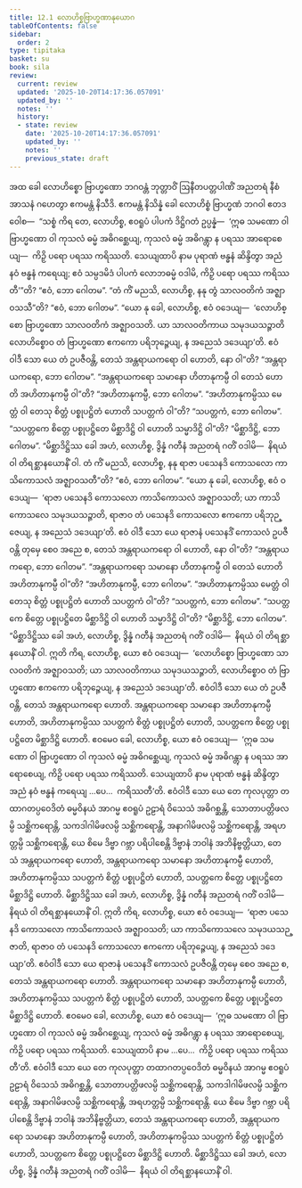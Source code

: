 ```yaml
---
title: 12.1 လောဟိစ္စဗြာဟ္မဏာနုယောဂ
tableOfContents: false
sidebar:
  order: 2
type: tipitaka
basket: su
book: sila
review:
  current: review
  updated: '2025-10-20T14:17:36.057091'
  updated_by: ''
  notes: ''
  history:
  - state: review
    date: '2025-10-20T14:17:36.057091'
    updated_by: ''
    notes: ''
    previous_state: draft
---
```



<DynamicBreadcrumb />


<ReviewStatus review={frontmatter.review} showDetails={true} />

<HypothesisAnnotation frontmatter={frontmatter} />

<Division number="509" book="sila" e="ch" v="6" p="216">

<Paragraph number="874" book="sila">
အထ ခေါ လောဟိစ္စော ဗြာဟ္မဏော ဘဂဝန္တံ ဘုတ္တာဝိံ ဩနီတပတ္တပါဏိံ အညတရံ နီစံ အာသနံ ဂဟေတွာ ဧကမန္တံ နိသီဒိ. ဧကမန္တံ နိသိန္နံ ခေါ လောဟိစ္စံ ဗြာဟ္မဏံ ဘဂဝါ ဧတဒဝေါစ—  “သစ္စံ ကိရ တေ, လောဟိစ္စ, ဧဝရူပံ ပါပကံ ဒိဋ္ဌိဂတံ ဥပ္ပန္နံ—  ‘ဣဓ သမဏော ဝါ ဗြာဟ္မဏော ဝါ ကုသလံ ဓမ္မံ အဓိဂစ္ဆေယျ, ကုသလံ ဓမ္မံ အဓိဂန္တွာ န ပရဿ အာရောစေယျ—  ကိဉှိ ပရော ပရဿ ကရိဿတိ. သေယျထာပိ နာမ ပုရာဏံ ဗန္ဓနံ ဆိန္ဒိတွာ အညံ နဝံ ဗန္ဓနံ ကရေယျ; ဧဝံ သမ္ပဒမိဒံ ပါပကံ လောဘဓမ္မံ ဝဒါမိ, ကိဉှိ ပရော ပရဿ ကရိဿတီ’”တိ? “ဧဝံ, ဘော ဂေါတမ”. “တံ ကိံ မညသိ, လောဟိစ္စ, နနု တွံ သာလဝတိကံ အဇ္ဈာဝသသီ”တိ? “ဧဝံ, ဘော ဂေါတမ”. “ယော နု ခေါ, လောဟိစ္စ, ဧဝံ ဝဒေယျ—  ‘လောဟိစ္စော ဗြာဟ္မဏော သာလဝတိကံ အဇ္ဈာဝသတိ. ယာ သာလဝတိကာယ သမုဒယသဉ္ဇာတိ လောဟိစ္စောဝ တံ ဗြာဟ္မဏော ဧကကော ပရိဘုဉ္ဇေယျ, န အညေသံ ဒဒေယျာ’တိ. ဧဝံ ဝါဒီ သော ယေ တံ ဥပဇီဝန္တိ, တေသံ အန္တရာယကရော ဝါ ဟောတိ, နော ဝါ”တိ?
</Paragraph>

<Paragraph number="875" book="sila">
“အန္တရာယကရော, ဘော ဂေါတမ”. “အန္တရာယကရော သမာနော ဟိတာနုကမ္ပီ ဝါ တေသံ ဟောတိ အဟိတာနုကမ္ပီ ဝါ”တိ? “အဟိတာနုကမ္ပီ, ဘော ဂေါတမ”. “အဟိတာနုကမ္ပိဿ မေတ္တံ ဝါ တေသု စိတ္တံ ပစ္စုပဋ္ဌိတံ ဟောတိ သပတ္တကံ ဝါ”တိ? “သပတ္တကံ, ဘော ဂေါတမ”. “သပတ္တကေ စိတ္တေ ပစ္စုပဋ္ဌိတေ မိစ္ဆာဒိဋ္ဌိ ဝါ ဟောတိ သမ္မာဒိဋ္ဌိ ဝါ”တိ? “မိစ္ဆာဒိဋ္ဌိ, ဘော ဂေါတမ”. “မိစ္ဆာဒိဋ္ဌိဿ ခေါ အဟံ, လောဟိစ္စ, ဒွိန္နံ ဂတီနံ အညတရံ ဂတိံ ဝဒါမိ—  နိရယံ ဝါ တိရစ္ဆာနယောနိံ ဝါ.
</Paragraph>

</Division>
<Division number="510" book="sila" e="ch" v="6" p="217">

<Paragraph number="876" book="sila">
တံ ကိံ မညသိ, လောဟိစ္စ, နနု ရာဇာ ပသေနဒိ ကောသလော ကာသိကောသလံ အဇ္ဈာဝသတီ”တိ? “ဧဝံ, ဘော ဂေါတမ”. “ယော နု ခေါ, လောဟိစ္စ, ဧဝံ ဝဒေယျ—  ‘ရာဇာ ပသေနဒိ ကောသလော ကာသိကောသလံ အဇ္ဈာဝသတိ; ယာ ကာသိကောသလေ သမုဒယသဉ္ဇာတိ, ရာဇာဝ တံ ပသေနဒိ ကောသလော ဧကကော ပရိဘုဉ္ဇေယျ, န အညေသံ ဒဒေယျာ’တိ. ဧဝံ ဝါဒီ သော ယေ ရာဇာနံ ပသေနဒိံ ကောသလံ ဥပဇီဝန္တိ တုမှေ စေဝ အညေ စ, တေသံ အန္တရာယကရော ဝါ ဟောတိ, နော ဝါ”တိ?
</Paragraph>

<Paragraph number="877" book="sila">
“အန္တရာယကရော, ဘော ဂေါတမ”. “အန္တရာယကရော သမာနော ဟိတာနုကမ္ပီ ဝါ တေသံ ဟောတိ အဟိတာနုကမ္ပီ ဝါ”တိ? “အဟိတာနုကမ္ပီ, ဘော ဂေါတမ”. “အဟိတာနုကမ္ပိဿ မေတ္တံ ဝါ တေသု စိတ္တံ ပစ္စုပဋ္ဌိတံ ဟောတိ သပတ္တကံ ဝါ”တိ? “သပတ္တကံ, ဘော ဂေါတမ”. “သပတ္တကေ စိတ္တေ ပစ္စုပဋ္ဌိတေ မိစ္ဆာဒိဋ္ဌိ ဝါ ဟောတိ သမ္မာဒိဋ္ဌိ ဝါ”တိ? “မိစ္ဆာဒိဋ္ဌိ, ဘော ဂေါတမ”. “မိစ္ဆာဒိဋ္ဌိဿ ခေါ အဟံ, လောဟိစ္စ, ဒွိန္နံ ဂတီနံ အညတရံ ဂတိံ ဝဒါမိ—  နိရယံ ဝါ တိရစ္ဆာနယောနိံ ဝါ.
</Paragraph>

</Division>
<Division number="511" book="sila" e="ch" v="6" p="217">

<Paragraph number="878" book="sila">
ဣတိ ကိရ, လောဟိစ္စ, ယော ဧဝံ ဝဒေယျ—  ‘လောဟိစ္စော ဗြာဟ္မဏော သာလဝတိကံ အဇ္ဈာဝသတိ; ယာ သာလဝတိကာယ သမုဒယသဉ္ဇာတိ, လောဟိစ္စောဝ တံ ဗြာဟ္မဏော ဧကကော ပရိဘုဉ္ဇေယျ, န အညေသံ ဒဒေယျာ’တိ. ဧဝံဝါဒီ သော ယေ တံ ဥပဇီဝန္တိ, တေသံ အန္တရာယကရော ဟောတိ. အန္တရာယကရော သမာနော အဟိတာနုကမ္ပီ ဟောတိ, အဟိတာနုကမ္ပိဿ သပတ္တကံ စိတ္တံ ပစ္စုပဋ္ဌိတံ ဟောတိ, သပတ္တကေ စိတ္တေ ပစ္စုပဋ္ဌိတေ မိစ္ဆာဒိဋ္ဌိ ဟောတိ. ဧဝမေဝ ခေါ, လောဟိစ္စ, ယော ဧဝံ ဝဒေယျ—  ‘ဣဓ သမဏော ဝါ ဗြာဟ္မဏော ဝါ ကုသလံ ဓမ္မံ အဓိဂစ္ဆေယျ, ကုသလံ ဓမ္မံ အဓိဂန္တွာ န ပရဿ အာရောစေယျ, ကိဉှိ ပရော ပရဿ ကရိဿတိ. သေယျထာပိ နာမ ပုရာဏံ ဗန္ဓနံ ဆိန္ဒိတွာ အညံ နဝံ ဗန္ဓနံ ကရေယျ …ပေ…  ကရိဿတီ’တိ. ဧဝံဝါဒီ သော ယေ တေ ကုလပုတ္တာ တထာဂတပ္ပဝေဒိတံ ဓမ္မဝိနယံ အာဂမ္မ ဧဝရူပံ ဥဠာရံ ဝိသေသံ အဓိဂစ္ဆန္တိ, သောတာပတ္တိဖလမ္ပိ သစ္ဆိကရောန္တိ, သကဒါဂါမိဖလမ္ပိ သစ္ဆိကရောန္တိ, အနာဂါမိဖလမ္ပိ သစ္ဆိကရောန္တိ, အရဟတ္တမ္ပိ သစ္ဆိကရောန္တိ, ယေ စိမေ ဒိဗ္ဗာ ဂဗ္ဘာ ပရိပါစေန္တိ ဒိဗ္ဗာနံ ဘဝါနံ အဘိနိဗ္ဗတ္တိယာ, တေသံ အန္တရာယကရော ဟောတိ, အန္တရာယကရော သမာနော အဟိတာနုကမ္ပီ ဟောတိ, အဟိတာနုကမ္ပိဿ သပတ္တကံ စိတ္တံ ပစ္စုပဋ္ဌိတံ ဟောတိ, သပတ္တကေ စိတ္တေ ပစ္စုပဋ္ဌိတေ မိစ္ဆာဒိဋ္ဌိ ဟောတိ. မိစ္ဆာဒိဋ္ဌိဿ ခေါ အဟံ, လောဟိစ္စ, ဒွိန္နံ ဂတီနံ အညတရံ ဂတိံ ဝဒါမိ—  နိရယံ ဝါ တိရစ္ဆာနယောနိံ ဝါ.
</Paragraph>

</Division>
<Division number="512" book="sila" e="ch" v="6" p="218">

<Paragraph number="879" book="sila">
ဣတိ ကိရ, လောဟိစ္စ, ယော ဧဝံ ဝဒေယျ—  ‘ရာဇာ ပသေနဒိ ကောသလော ကာသိကောသလံ အဇ္ဈာဝသတိ; ယာ ကာသိကောသလေ သမုဒယသဉ္ဇာတိ, ရာဇာဝ တံ ပသေနဒိ ကောသလော ဧကကော ပရိဘုဉ္ဇေယျ, န အညေသံ ဒဒေယျာ’တိ. ဧဝံဝါဒီ သော ယေ ရာဇာနံ ပသေနဒိံ ကောသလံ ဥပဇီဝန္တိ တုမှေ စေဝ အညေ စ, တေသံ အန္တရာယကရော ဟောတိ. အန္တရာယကရော သမာနော အဟိတာနုကမ္ပီ ဟောတိ, အဟိတာနုကမ္ပိဿ သပတ္တကံ စိတ္တံ ပစ္စုပဋ္ဌိတံ ဟောတိ, သပတ္တကေ စိတ္တေ ပစ္စုပဋ္ဌိတေ မိစ္ဆာဒိဋ္ဌိ ဟောတိ. ဧဝမေဝ ခေါ, လောဟိစ္စ, ယော ဧဝံ ဝဒေယျ—  ‘ဣဓ သမဏော ဝါ ဗြာဟ္မဏော ဝါ ကုသလံ ဓမ္မံ အဓိဂစ္ဆေယျ, ကုသလံ ဓမ္မံ အဓိဂန္တွာ န ပရဿ အာရောစေယျ, ကိဉှိ ပရော ပရဿ ကရိဿတိ. သေယျထာပိ နာမ …ပေ…  ကိဉှိ ပရော ပရဿ ကရိဿတီ’တိ. ဧဝံဝါဒီ သော ယေ တေ ကုလပုတ္တာ တထာဂတပ္ပဝေဒိတံ ဓမ္မဝိနယံ အာဂမ္မ ဧဝရူပံ ဥဠာရံ ဝိသေသံ အဓိဂစ္ဆန္တိ, သောတာပတ္တိဖလမ္ပိ သစ္ဆိကရောန္တိ, သကဒါဂါမိဖလမ္ပိ သစ္ဆိကရောန္တိ, အနာဂါမိဖလမ္ပိ သစ္ဆိကရောန္တိ, အရဟတ္တမ္ပိ သစ္ဆိကရောန္တိ. ယေ စိမေ ဒိဗ္ဗာ ဂဗ္ဘာ ပရိပါစေန္တိ ဒိဗ္ဗာနံ ဘဝါနံ အဘိနိဗ္ဗတ္တိယာ, တေသံ အန္တရာယကရော ဟောတိ, အန္တရာယကရော သမာနော အဟိတာနုကမ္ပီ ဟောတိ, အဟိတာနုကမ္ပိဿ သပတ္တကံ စိတ္တံ ပစ္စုပဋ္ဌိတံ ဟောတိ, သပတ္တကေ စိတ္တေ ပစ္စုပဋ္ဌိတေ မိစ္ဆာဒိဋ္ဌိ ဟောတိ. မိစ္ဆာဒိဋ္ဌိဿ ခေါ အဟံ, လောဟိစ္စ, ဒွိန္နံ ဂတီနံ အညတရံ ဂတိံ ဝဒါမိ—  နိရယံ ဝါ တိရစ္ဆာနယောနိံ ဝါ.
</Paragraph>
</Division>